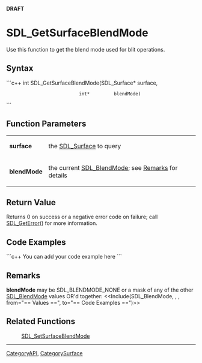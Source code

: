 <!-- pragma section-numbers off -->
<!-- pragma disable-camelcase -->
'''DRAFT'''

= SDL_GetSurfaceBlendMode =
Use this function to get the blend mode used for blit operations.


== Syntax ==
```c++
int SDL_GetSurfaceBlendMode(SDL_Surface* surface,
                            int*         blendMode)
```

== Function Parameters ==
{|
|'''surface'''
|the [[SDL_Surface]] to query
|-
|'''blendMode'''
|the current [[SDL_BlendMode]]; see [[#Remarks|Remarks]] for details
|}

== Return Value ==
Returns 0 on success or a negative error code on failure; call [[SDL_GetError]]() for more information.

== Code Examples ==
```c++
You can add your code example here
```

== Remarks ==
'''blendMode''' may be SDL_BLENDMODE_NONE or a mask of any of the other [[SDL_BlendMode]] values OR'd together: <<Include(SDL_BlendMode, , , from="== Values ==", to="== Code Examples ==")>>

== Related Functions ==
:[[SDL_SetSurfaceBlendMode]]

----
[[CategoryAPI]], [[CategorySurface]]
